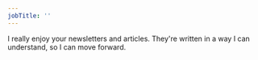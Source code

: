 ```yaml
---
jobTitle: ''
---
```


I really enjoy your newsletters and articles. They're written in a way I can understand, so I can move forward.
